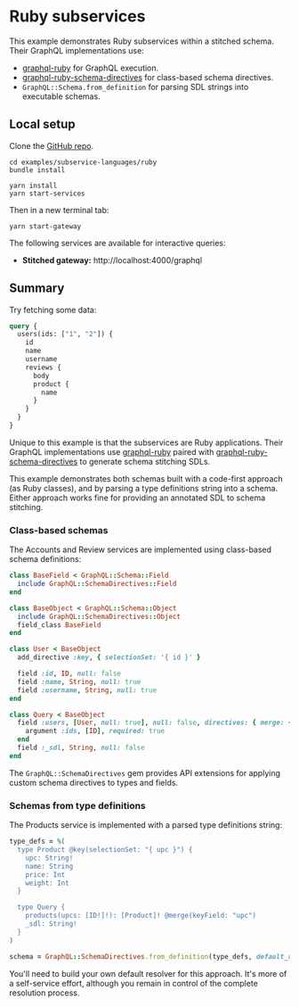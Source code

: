 # Ruby subservices

This example demonstrates Ruby subservices within a stitched schema. Their GraphQL implementations
use:

- [graphql-ruby](https://github.com/rmosolgo/graphql-ruby) for GraphQL execution.
- [graphql-ruby-schema-directives](https://github.com/gmac/graphql-ruby-schema-directives) for
  class-based schema directives.
- `GraphQL::Schema.from_definition` for parsing SDL strings into executable schemas.

## Local setup

Clone the
[GitHub repo](https://github.com/ardatan/schema-stitching/tree/master/examples/subservice-languages/ruby).

```shell
cd examples/subservice-languages/ruby
bundle install

yarn install
yarn start-services
```

Then in a new terminal tab:

```shell
yarn start-gateway
```

The following services are available for interactive queries:

- **Stitched gateway:** http://localhost:4000/graphql

## Summary

Try fetching some data:

```graphql
query {
  users(ids: ["1", "2"]) {
    id
    name
    username
    reviews {
      body
      product {
        name
      }
    }
  }
}
```

Unique to this example is that the subservices are Ruby applications. Their GraphQL implementations
use [graphql-ruby](https://github.com/rmosolgo/graphql-ruby) paired with
[graphql-ruby-schema-directives](https://github.com/gmac/graphql-ruby-schema-directives) to generate
schema stitching SDLs.

This example demonstrates both schemas built with a code-first approach (as Ruby classes), and by
parsing a type definitions string into a schema. Either approach works fine for providing an
annotated SDL to schema stitching.

### Class-based schemas

The Accounts and Review services are implemented using class-based schema definitions:

```ruby
class BaseField < GraphQL::Schema::Field
  include GraphQL::SchemaDirectives::Field
end

class BaseObject < GraphQL::Schema::Object
  include GraphQL::SchemaDirectives::Object
  field_class BaseField
end

class User < BaseObject
  add_directive :key, { selectionSet: '{ id }' }

  field :id, ID, null: false
  field :name, String, null: true
  field :username, String, null: true
end

class Query < BaseObject
  field :users, [User, null: true], null: false, directives: { merge: { keyField: 'id' } } do
    argument :ids, [ID], required: true
  end
  field :_sdl, String, null: false
end
```

The `GraphQL::SchemaDirectives` gem provides API extensions for applying custom schema directives to
types and fields.

### Schemas from type definitions

The Products service is implemented with a parsed type definitions string:

```ruby
type_defs = %(
  type Product @key(selectionSet: "{ upc }") {
    upc: String!
    name: String
    price: Int
    weight: Int
  }

  type Query {
    products(upcs: [ID!]!): [Product]! @merge(keyField: "upc")
    _sdl: String!
  }
)

schema = GraphQL::SchemaDirectives.from_definition(type_defs, default_resolve: ...)
```

You'll need to build your own default resolver for this approach. It's more of a self-service
effort, although you remain in control of the complete resolution process.
